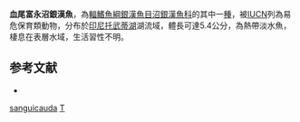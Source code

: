 {{Speciesbox
| taxon = Tominanga sanguicauda
| binomial_authority = [[Kottelat|Kottelat]], 1990
| status = VU
| status_system = iucn3.1
}}
'''血尾富永沼銀漢魚'''，為[[輻鰭魚綱|輻鰭魚綱]][[銀漢魚目|銀漢魚目]][[沼銀漢魚科|沼銀漢魚科]]的其中一[[種|種]]，被[[IUCN|IUCN]]列為易危保育類動物，分布於[[印尼|印尼]][[托武蒂湖|托武蒂湖]]湖流域，體長可達5.4公分，為熱帶淡水魚，棲息在表層水域，生活習性不明。

== 参考文献 ==
*{{FishBase_species|genus=Tominanga|species=sanguicauda|year=2016|month=6}}

{{魚類小作品}}
{{Taxonbar}}
[[Category:富永沼銀漢魚屬|sanguicauda]]
[[Category:1990年描述的魚類|T]]
